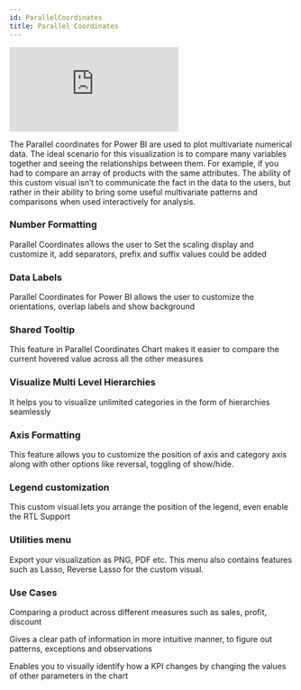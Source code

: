 ```yaml
---
id: ParallelCoordinates
title: Parallel Coordinates
---
```


<iframe id="tag-cloud-iframe" src="https://app.powerbi.com/view?r=eyJrIjoiZjM1OWFlN2UtMGU0Zi00NWM5LTliZjQtNGNmYzgwMDMzN2FlIiwidCI6ImJjZGYyMGNhLWRkZWMtNGY0OC1hN2Y0LWRjYzExMGY3NTdmNSIsImMiOjN9" 
allowfullscreen="allowfullscreen"  frameborder="0"></iframe>

The Parallel coordinates for Power BI are used to plot multivariate numerical data. 
The ideal scenario for this visualization is to compare many variables together and seeing the relationships between them. 
For example, if you had to compare an array of products with the same attributes. 
The ability of this custom visual isn’t to communicate the fact in the data to the users, but rather in their ability to bring some useful multivariate patterns and comparisons when used interactively for analysis.

### Number Formatting
Parallel Coordinates allows the user to Set the scaling display and customize it, add separators, prefix and suffix values could be added

### Data Labels
Parallel Coordinates for Power BI allows the user to customize the orientations, overlap labels and show background

### Shared Tooltip
This feature in Parallel Coordinates Chart makes it easier to compare the current hovered value across all the other measures

### Visualize Multi Level Hierarchies
It helps you to visualize unlimited categories in the form of hierarchies seamlessly

### Axis Formatting
This feature allows you to customize the position of axis and category axis along with other options like reversal, toggling of show/hide.

### Legend customization
This custom visual lets you arrange the position of the legend, even enable the RTL Support

### Utilities menu
Export your visualization as PNG, PDF etc. This menu also contains features such as Lasso, Reverse Lasso for the custom visual.

### Use Cases
Comparing a product across different measures such as sales, profit, discount

Gives a clear path of information in more intuitive manner, to figure out patterns, exceptions and observations

Enables you to visually identify how a KPI changes by changing the values of other parameters in the chart